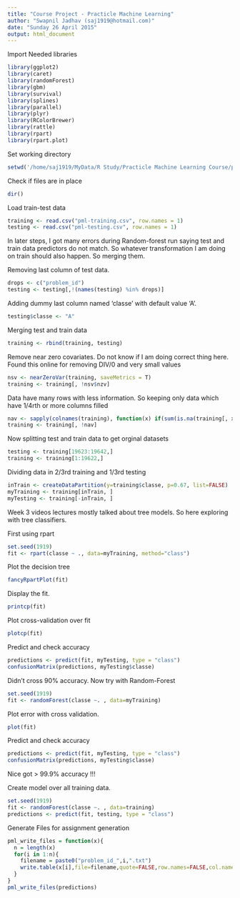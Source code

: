 ```yaml
---
title: "Course Project - Practicle Machine Learning"
author: "Swapnil Jadhav (saj1919@hotmail.com)"
date: "Sunday 26 April 2015"
output: html_document
---
```



Import Needed libraries

```r
library(ggplot2)
library(caret)
library(randomForest)
library(gbm)
library(survival)
library(splines)
library(parallel)
library(plyr)
library(RColorBrewer)
library(rattle)
library(rpart)
library(rpart.plot)
```

Set working directory
```r
setwd('/home/saj1919/MyData/R Study/Practicle Machine Learning Course/project')
```

Check if files are in place
```r
dir()
```

Load train-test data
```r
training <- read.csv("pml-training.csv", row.names = 1)
testing <- read.csv("pml-testing.csv", row.names = 1)
```

In later steps, I got many errors during Random-forest run saying test and train data predictors do not match. So whatever transformation I am doing on train should also happen. So merging them.

Removing last column of test data.
```r
drops <- c("problem_id")
testing <- testing[,!(names(testing) %in% drops)]
```

Adding dummy last column named 'classe' with default value 'A'.
```r
testing$classe <- "A"
```

Merging test and train data
```r
training <- rbind(training, testing)
```

Remove near zero covariates. Do not know if I am doing correct thing here. Found this online for removing DIV/0 and very small values
```r
nsv <- nearZeroVar(training, saveMetrics = T)
training <- training[, !nsv$nzv]
```

Data have many rows with less information. So keeping only data which have 1/4rth or more columns filled
```r
nav <- sapply(colnames(training), function(x) if(sum(is.na(training[, x])) > 0.75*nrow(training)){return(T)}else{return(F)})
training <- training[, !nav]
```

Now splitting test and train data to get orginal datasets
```r
testing <- training[19623:19642,]
training <- training[1:19622,]
```

Dividing data in 2/3rd training and 1/3rd testing
```r
inTrain <- createDataPartition(y=training$classe, p=0.67, list=FALSE)
myTraining <- training[inTrain, ] 
myTesting <- training[-inTrain, ]
```

Week 3 videos lectures mostly talked about tree models. So here exploring with tree classifiers.

First using rpart
```r
set.seed(1919)
fit <- rpart(classe ~ ., data=myTraining, method="class")
```

Plot the decision tree
```r
fancyRpartPlot(fit)
```

Display the fit. 
```r
printcp(fit)
```

Plot cross-validation over fit
```r
plotcp(fit)
```

Predict and check accuracy
```r
predictions <- predict(fit, myTesting, type = "class")
confusionMatrix(predictions, myTesting$classe)
```

Didn't cross 90% accuracy. Now try with Random-Forest
```r
set.seed(1919)
fit <- randomForest(classe ~. , data=myTraining)
```

Plot error with cross validation.
```r
plot(fit)
```

Predict and check accuracy
```r
predictions <- predict(fit, myTesting, type = "class")
confusionMatrix(predictions, myTesting$classe)
```

Nice got > 99.9% accuracy !!! 

Create model over all training data.
```r
set.seed(1919)
fit <- randomForest(classe ~. , data=training)
predictions <- predict(fit, testing, type = "class")
```

Generate Files for assignment generation
```r
pml_write_files = function(x){
  n = length(x)
  for(i in 1:n){
    filename = paste0("problem_id_",i,".txt")
    write.table(x[i],file=filename,quote=FALSE,row.names=FALSE,col.names=FALSE)
  }
}
pml_write_files(predictions)
```
